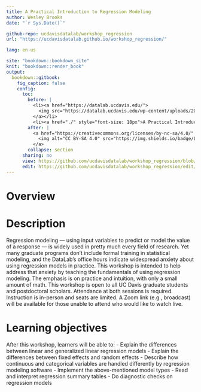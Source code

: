 ```yaml
---
title: A Practical Introduction to Regression Modeling
author: Wesley Brooks
date: "`r Sys.Date()`"

github-repo: ucdavisdatalab/workshop_regression
url: "https://ucdavisdatalab.github.io/workshop_regression/"

lang: en-us

site: "bookdown::bookdown_site"
knit: "bookdown::render_book"
output:
  bookdown::gitbook:
    fig_caption: false
    config:
      toc:
        before: |
          <li><a href="https://datalab.ucdavis.edu/">
            <img src="https://datalab.ucdavis.edu/wp-content/uploads/2019/07/datalab-logo-full-color-rgb-1.png" style="height: 100%; width: 100%; object-fit: contain" />
          </a></li>
          <li><a href="./" style="font-size: 18px">A Practical Introduction to Regression Modeling</a></li>
        after: |
          <a href="https://creativecommons.org/licenses/by-nc-sa/4.0/" target="_blank">
            <img alt="CC BY-SA 4.0" src="https://img.shields.io/badge/License-CC%20BY--NC--SA%204.0-lightgrey.svg" style="float: right; padding-right: 10px;" />
          </a>
        collapse: section
      sharing: no
      view: https://github.com/ucdavisdatalab/workshop_regression/blob/master/%s
      edit: https://github.com/ucdavisdatalab/workshop_regression/edit/master/%s
---
```


# Overview {-}

# Description
Regression modeling — using input variables to predict or model the value of a response — is widely used in pretty much every field of research. Yet many graduate programs don't include formal training in statistical modeling, and the DataLab's office hours indicate widespread anxiety about using regression models in practice. This workshop is intended to help address that anxiety by teaching the fundamentals of using regression modeling. The emphasis is on practice and intuition, with only a small amount of math. This workshop is open to all UC Davis graduate students and postdoctoral scholars. Attendance at both sessions is required. Instruction is in-person and seats are limited. A Zoom link (e.g., broadcast) will be available for those unable to attend who would like to watch live.

# Learning objectives
After this workshop, learners will be able to:
- Explain the differences between linear and generalized linear regression models
- Explain the differences between fixed effects and random effects
- Describe how continuous and categorical variables are handled differently by regression modeling software
- Implement the above-mentioned model types
- Read and interpret regression summary tables
- Do diagnostic checks on regression models
